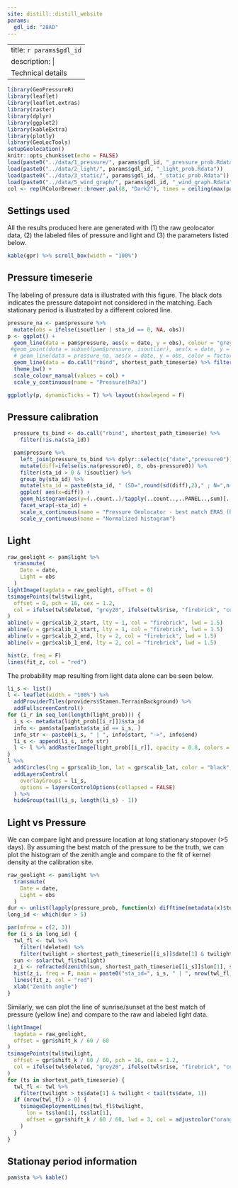 ```yaml
---
site: distill::distill_website
params:
  gdl_id: "28AD"
---
```

---
title: `r params$gdl_id`
description: | 
  Technical details
---


```r
library(GeoPressureR)
library(leaflet)
library(leaflet.extras)
library(raster)
library(dplyr)
library(ggplot2)
library(kableExtra)
library(plotly)
library(GeoLocTools)
setupGeolocation()
knitr::opts_chunk$set(echo = FALSE)
load(paste0("../data/1_pressure/", params$gdl_id, "_pressure_prob.Rdata"))
load(paste0("../data/2_light/", params$gdl_id, "_light_prob.Rdata"))
load(paste0("../data/3_static/", params$gdl_id, "_static_prob.Rdata"))
load(paste0("../data/5_wind_graph/", params$gdl_id, "_wind_graph.Rdata"))
col <- rep(RColorBrewer::brewer.pal(8, "Dark2"), times = ceiling(max(pam$sta$sta_id) / 8))
```

## Settings used

All the results produced here are generated with (1) the raw geolocator data, (2) the labeled files of pressure and light and (3) the parameters listed below.

```r
kable(gpr) %>% scroll_box(width = "100%")
```

## Pressure timeserie

The labeling of pressure data is illustrated with this figure. The black dots indicates the pressure datapoint not considered in the matching. Each stationary period is illustrated by a different colored line.

```r
pressure_na <- pam$pressure %>%
  mutate(obs = ifelse(isoutlier | sta_id == 0, NA, obs))
p <- ggplot() +
  geom_line(data = pam$pressure, aes(x = date, y = obs), colour = "grey") +
 #geom_point(data = subset(pam$pressure, isoutlier), aes(x = date, y = obs), colour = "black") +
  # geom_line(data = pressure_na, aes(x = date, y = obs, color = factor(sta_id)), size = 0.5) +
  geom_line(data = do.call("rbind", shortest_path_timeserie) %>% filter(sta_id > 0), aes(x = date, y = pressure0, col = factor(sta_id))) +
  theme_bw() +
  scale_colour_manual(values = col) +
  scale_y_continuous(name = "Pressure(hPa)")

ggplotly(p, dynamicTicks = T) %>% layout(showlegend = F)
```

## Pressure calibration

```r
  pressure_ts_bind <- do.call("rbind", shortest_path_timeserie) %>%
    filter(!is.na(sta_id))

  pam$pressure %>%
    left_join(pressure_ts_bind %>% dplyr::select(c("date","pressure0")), by="date") %>%
    mutate(diff=ifelse(is.na(pressure0), 0, obs-pressure0)) %>%
    filter(sta_id > 0 & !isoutlier) %>%
    group_by(sta_id) %>%
    mutate(sta_id = paste0(sta_id, " (SD=",round(sd(diff),2)," ; N=",n(),")")) %>%
    ggplot( aes(x=diff)) +
    geom_histogram(aes(y=(..count..)/tapply(..count..,..PANEL..,sum)[..PANEL..]), binwidth=.2) +
    facet_wrap(~sta_id) +
    scale_x_continuous(name = "Pressure Geolocator - best match ERA5 (hPa)") +
    scale_y_continuous(name = "Normalized histogram")
```

## Light

```r
raw_geolight <- pam$light %>%
  transmute(
    Date = date,
    Light = obs
  )
lightImage(tagdata = raw_geolight, offset = 0)
tsimagePoints(twl$twilight,
  offset = 0, pch = 16, cex = 1.2,
  col = ifelse(twl$deleted, "grey20", ifelse(twl$rise, "firebrick", "cornflowerblue"))
)
abline(v = gpr$calib_2_start, lty = 1, col = "firebrick", lwd = 1.5)
abline(v = gpr$calib_1_start, lty = 1, col = "firebrick", lwd = 1.5)
abline(v = gpr$calib_2_end, lty = 2, col = "firebrick", lwd = 1.5)
abline(v = gpr$calib_1_end, lty = 2, col = "firebrick", lwd = 1.5)
```

```r
hist(z, freq = F)
lines(fit_z, col = "red")
```

The probability map resulting from light data alone can be seen below.

```r
li_s <- list()
l <- leaflet(width = "100%") %>%
  addProviderTiles(providers$Stamen.TerrainBackground) %>%
  addFullscreenControl()
for (i_r in seq_len(length(light_prob))) {
  i_s <- metadata(light_prob[[i_r]])$sta_id
  info <- pam$sta[pam$sta$sta_id == i_s, ]
  info_str <- paste0(i_s, " | ", info$start, "->", info$end)
  li_s <- append(li_s, info_str)
  l <- l %>% addRasterImage(light_prob[[i_r]], opacity = 0.8, colors = "OrRd", group = info_str)
}
l %>%
  addCircles(lng = gpr$calib_lon, lat = gpr$calib_lat, color = "black", opacity = 1) %>%
  addLayersControl(
    overlayGroups = li_s,
    options = layersControlOptions(collapsed = FALSE)
  ) %>%
  hideGroup(tail(li_s, length(li_s) - 1))
```


## Light vs Pressure

We can compare light and pressure location at long stationary stopover (>5 days). By assuming the best match of the pressure to be the truth, we can plot the histogram of the zenith angle and compare to the fit of kernel density at the calibration site. 

```r
raw_geolight <- pam$light %>%
  transmute(
    Date = date,
    Light = obs
  )
dur <- unlist(lapply(pressure_prob, function(x) difftime(metadata(x)$temporal_extent[2], metadata(x)$temporal_extent[1], units = "days")))
long_id <- which(dur > 5)

par(mfrow = c(2, 3))
for (i_s in long_id) {
  twl_fl <- twl %>%
    filter(!deleted) %>%
    filter(twilight > shortest_path_timeserie[[i_s]]$date[1] & twilight < tail(shortest_path_timeserie[[i_s]]$date, 1))
  sun <- solar(twl_fl$twilight)
  z_i <- refracted(zenith(sun, shortest_path_timeserie[[i_s]]$lon[1], shortest_path_timeserie[[i_s]]$lat[1]))
  hist(z_i, freq = F, main = paste0("sta_id=", i_s, " | ", nrow(twl_fl), "twls"))
  lines(fit_z, col = "red")
  xlab("Zenith angle")
}
```

Similarly, we can plot the line of sunrise/sunset at the best match of pressure (yellow line) and compare to the raw and labeled light data.

```r
lightImage(
  tagdata = raw_geolight,
  offset = gpr$shift_k / 60 / 60
)
tsimagePoints(twl$twilight,
  offset = gpr$shift_k / 60 / 60, pch = 16, cex = 1.2,
  col = ifelse(twl$deleted, "grey20", ifelse(twl$rise, "firebrick", "cornflowerblue"))
)
for (ts in shortest_path_timeserie) {
  twl_fl <- twl %>%
    filter(twilight > ts$date[1] & twilight < tail(ts$date, 1))
  if (nrow(twl_fl) > 0) {
    tsimageDeploymentLines(twl_fl$twilight,
      lon = ts$lon[1], ts$lat[1],
      offset = gpr$shift_k / 60 / 60, lwd = 3, col = adjustcolor("orange", alpha.f = 0.5)
    )
  }
}
```

## Stationay period information

```r
pam$sta %>% kable()
```
